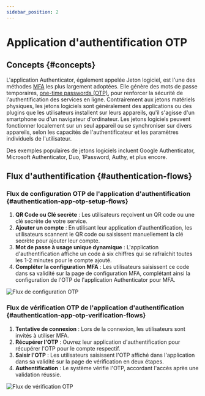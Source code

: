 ```yaml
---
sidebar_position: 2
---
```


# Application d'authentification OTP

## Concepts \{#concepts}

L'application Authenticator, également appelée Jeton logiciel, est l'une des méthodes [MFA](https://auth.wiki/mfa) les plus largement adoptées. Elle génère des mots de passe temporaires, [one-time passwords (OTP)](https://auth.wiki/otp), pour renforcer la sécurité de l'authentification des services en ligne. Contrairement aux jetons matériels physiques, les jetons logiciels sont généralement des applications ou des plugins que les utilisateurs installent sur leurs appareils, qu'il s'agisse d'un smartphone ou d'un navigateur d'ordinateur. Les jetons logiciels peuvent fonctionner localement sur un seul appareil ou se synchroniser sur divers appareils, selon les capacités de l'authentificateur et les paramètres individuels de l'utilisateur.

Des exemples populaires de jetons logiciels incluent Google Authenticator, Microsoft Authenticator, Duo, 1Password, Authy, et plus encore.

## Flux d'authentification \{#authentication-flows}

### Flux de configuration OTP de l'application d'authentification \{#authentication-app-otp-setup-flows}

1. **QR Code ou Clé secrète** : Les utilisateurs reçoivent un QR code ou une clé secrète de votre service.
2. **Ajouter un compte** : En utilisant leur application d'authentification, les utilisateurs scannent le QR code ou saisissent manuellement la clé secrète pour ajouter leur compte.
3. **Mot de passe à usage unique dynamique** : L'application d'authentification affiche un code à six chiffres qui se rafraîchit toutes les 1-2 minutes pour le compte ajouté.
4. **Compléter la configuration MFA** : Les utilisateurs saisissent ce code dans sa validité sur la page de configuration MFA, complétant ainsi la configuration de l'OTP de l'application Authenticator pour MFA.

<img src="/img/assets/otp-set-up-flow.png" alt="Flux de configuration OTP" />

### Flux de vérification OTP de l'application d'authentification \{#authentication-app-otp-verification-flows}

1. **Tentative de connexion** : Lors de la connexion, les utilisateurs sont invités à utiliser MFA.
2. **Récupérer l'OTP** : Ouvrez leur application d'authentification pour récupérer l'OTP pour le compte respectif.
3. **Saisir l'OTP** : Les utilisateurs saisissent l'OTP affiché dans l'application dans sa validité sur la page de vérification en deux étapes.
4. **Authentification** : Le système vérifie l'OTP, accordant l'accès après une validation réussie.

<img src="/img/assets/otp-verification-flow.png" alt="Flux de vérification OTP" />
